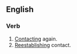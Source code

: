 ==English==

===Verb===
{{en-verb|recontacts|recontacting|recontacted|recontacted}}

#[[contact|Contacting]] again.
#[[reestablish|Reestablishing]] contact.